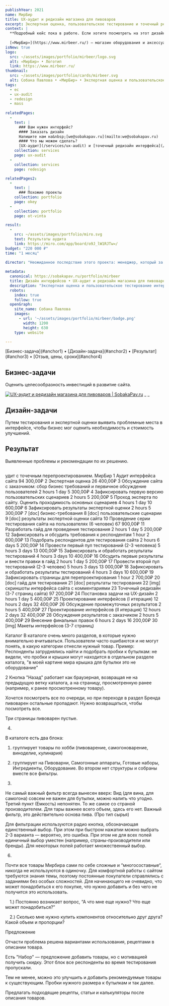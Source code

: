 ```yaml
---
publishYear: 2021
name: МирБир
title: UX-аудит и редизайн магазина для пивоваров
excerpt: Экспертная оценка, пользовательское тестирование и точечный редизайн интернет-магазина «МирБир»
context: |
  **Подробный кейс пока в работе. Если хотите посмотреть на этот дизайн в деталях, пишите нам на [we@sobakapav.ru](mailto:we@sobakapav.ru)**
  
  [«МирБир»](https://www.mirbeer.ru/) — магазин оборудования и аксессуаров для домашнего пиво- и сыроварения.
isNew: true
logo:
  src: ~/assets/images/portfolio/mirbeer/logo.svg
  alt: «МирБир» • Логотип
  link: https://www.mirbeer.ru/
thumbnail:
  src: ~/assets/images/portfolio/cards/mirbeer.svg
  alt: Собака Павлова • «МирБир» • Экспертная оценка и пользовательское тестирование интернет-магазина 
tags:
  - ec
  - ux-audit
  - redesign
  - mass
  
relatedPages:
  -
    text: |
      ### Вам нужен интерфейс?
      #### Заказать дизайн
      Напишите нам на&nbsp;[we@sobakapav.ru](mailto:we@sobakapav.ru) 
      #### Что мы можем сделать?
      [UX-аудит](/services/ux-audit) и [точечный редизайн интерфейса](/services/redesign), как в этом кейсе, и [многое другое](/services). 
    collection: services
    page: ux-audit
  -
    collection: services
    page: redesign

relatedPages2:
  -
    text: |
      ### Похожие проекты
    collection: portfolio
    page: okey
  - 
    collection: portfolio
    page: ot-vinta

result:
  -
    src: ~/assets/images/portfolio/miro.svg
    text: Результаты аудита
    link: https://miro.com/app/board/o9J_lW1RJTw=/
budget: "220 000 ₽"
time: "1 месяц"

director: "Неожиданное последствие этого проекта: менеджер, который за него отвечал, всерьез увлекся домашним пивоварением"
  
metadata:
  canonical: https://sobakapav.ru/portfolio/mirbeer
  title: Дизайн интерфейсов • UX-аудит и редизайн магазина для пивоваров
  description: "Экспертная оценка и пользовательское тестирование интернет-магазина «МирБир»"
  robots:
    index: true
    follow: true
  openGraph:
    site_name: Собака Павлова
    images:
      - url: '~/assets/images/portfolio/mirbeer/badge.png'
        width: 1200
        height: 630
    type: website

---
```



<TOC>
[Бизнес-задача](#anchor1) • [Дизайн-задача](#anchor2) • [Результат](#anchor3) • [Отзыв, цены, сроки](#anchor4)
</TOC>

## <a name="anchor1" />Бизнес-задачи

Оценить целесообразность инвестиций в развитие сайта.

<a href="/images/portfolio/mirbeer/1.png" target="_blank">![UX-аудит и редизайн магазина для пивоваров | SobakaPav.ru](~/assets/images/portfolio/mirbeer/1.png)</a>
_ _

## <a name="anchor2" />Дизайн-задачи

Путем тестирования и экспертной оценки выявить проблемные места в интерфейсе, чтобы бизнес мог оценить необходимость и стоимость улучшений.



## <a name="anchor3" />Результат



Выявленные проблемы и рекомендации по их решению.



## <a name="anchor5" />

удит с точечным перепроектированием. МирБир 
1 Аудит интерфейса сайта 94 300,00₽
2 Экспертная оценка 26 400,00₽
3 Обсуждение сайта с заказчиком: сбор бизнес требований и первичное
обсуждение пользователей
2 hours 1 day 5 300,00₽
4 Зафиксировать первую версию пользовательских сценариев 2 hours 5 200,00₽
5 Проход эксперта по сайту. Оценить проходимость основных сценариев 4 hours 1 day 10 600,00₽
6 Зафиксировать результаты экспертной оценки 2 hours 5 300,00₽
7 [doc] бизнес-требования
8 [doc] пользовательские сценарии
9 [doc] результаты экспертной оценки сайта
10 Проведение серии тестирования сайта на пользователях (6 человек) 67 900,00₽
11 Разработать гайд для проведения тестирования 2 hours 1 day 5 200,00₽
12 Зафиксировать и обсудить требования к респондентам 1 hour 2 600,00₽
13 Подобрать респондентов для тестирования сайта 2 hours 6 days 5 200,00₽
14 Провести первый пул тестирований (2-3 человека) 5 hours 3 days 13 000,00₽
15 Зафиксировать и обработать результаты тестирований 4 hours 3 days 10 400,00₽
16 Обсудить первые результаты и внести правки в гайд 2 hours 1 day 5 200,00₽
17 Провести второй пул тестирований (2-3 человек) 5 hours 3 days 13 000,00₽
18 Зафиксировать и обработать результаты тестирований 4 hours 3 days 10 600,00₽
19 Зафиксировать страницы для перепроектирования 1 hour 2 700,00₽
20 [doc] гайд для тестирования
21 [doc] результаты тестирования
22 [img] скриншоты интерфейса сайта с комментариями
23 Точечный редизайн (3-7 страниц сайта) 97 200,00₽
24 Постановка задачи на UX-дизайн 2 hours 1 day 5 400,00₽
25 Проектирование интерфейсов (I итерация) 12 hours 2 days 32 400,00₽
26 Обсуждение промежуточных результатов 2 hours 5 400,00₽
27 Проектирование интерфейсов (II итерация) 12 hours 2 days 32 400,00₽
28 Обсуждения результатов с заказчиком 2 hours 5 400,00₽
29 Внесение финальных правок 6 hours 2 days 16 200,00₽
30 [img] Макеты интерфейcов (3-7 страниц)

Каталог
В каталоге очень много разделов, в которые нужно внимательно вчитываться. Пользователи часто ошибаются и не могут понять, в какую категории отнесли нужный товар. 
Пример: Респонденты затруднялись найти и подобрать пробки к бутылкам: не видели, что пробки и крышки могут находится в отдельном разделе каталога, "в моей картине мира крышка для бутылки это не оборудование"

2
Кнопка "Назад" работает как браузерная, возвращая не на предыдущую ветку каталога, а на страницу, просмотренную ранее (например, к ранее просмотренному товару).

Хочется посмотреть все по очереди, но при переходе в раздел Бренда пивоварен остальные пропадают. Нужно возвращаться, чтобы посмотреть все.

Три страницы пивоварен пустые.

4.
В каталоге есть два блока: 
1. группирует товары по хобби (пивоварение, самогоноварение, виноделие, кулинария) 
2. группирует на Пивоварни, Самогонные аппараты, Готовые наборы, Ингредиенты, Оборудование. 
Во втором нет структуры и собраны вместе все фильтры.

5.
Не самый важный фильтр всегда вынесен вверх:
Вид (для вина, для самогона) совсем не важен для бутылки, можно налить что угодно. Третий пункт (Емкость) непонятен.
То же самое со страной производителем.
Для тары важнее всего объем, здесь его нет.
Важный фильтр, это действительно основа пива. (Про тип сырья)

Для фильтрации используются радио кнопка, обозначающая единственный выбор. При этом при быстром нажатии можно выбрать 2-3 варианта — вероятно, это ошибка.
При этом не для всех полей единичный выбор уместен (например, страны-производители или бренды).
Для некоторых полей работает множественный выбор.

6.
Почти все товары Мирбира сами по себе сложные и “многосоставные“, никогда не используются в одиночку. Для комфортной работы с сайтом требуются знания темы, поэтому постоянные покупатели справлялись с заданиями без особых сложностей. Для начинающего не очевидно, что может понадобиться к его покупке, что нужно добавить и без чего не получится это использовать. 

 1.) Постоянно возникает вопрос, “А что мне еще нужно? Что еще может понадобиться?”

 2.) Сколько мне нужно купить компонентов относительно друг друга? Какой объем и пропорции?



Предложение

Отчасти проблема решена вариантами использования, рецептами в описании товара.

Есть "Набор" — предложение добавить товары, но с мотивацией получить скидку. Этот блок все респонденты во время тестирования пропускали.

Тем не менее, можно это улучшить и добавить рекомендуемые товары к существующим. Пробки нужного размера к бутылкам и так далее.

Предлагать подходящие рецепты, статьи и калькуляторы после описания товаров.
